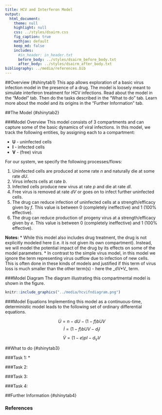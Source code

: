 ```yaml
---
title: HCV and Interferon Model
output:
  html_document:
    theme: null
    highlight: null
    css: ../styles/dsairm.css
    fig_caption: true
    mathjax: default 
    keep_md: false
    includes:
      #in_header: in_header.txt
      before_body: ../styles/dsairm_before_body.txt
      after_body: ../styles/dsairm_after_body.txt 
bibliography: ../media/references.bib
---
```


##Overview {#shinytab1}
This app allows exploration of a basic virus infection model in the presence of a drug. The model is loosely meant to simulate interferon treatment for HCV infections. Read about the model in the "Model" tab. Then do the tasks described in the "What to do" tab. Learn more about the model and its origins in the "Further Information" tab.


##The Model {#shinytab2}

###Model Overview
This model consists of 3 compartments and can capture some of the basic dynamics of viral infections. In this model, we track the following entities, by assigning each to a compartment:

* **U** - uninfected cells 
* **I** - infected cells
* **V** - (free) virus


For our system, we specify the following processes/flows: 

1. Uninfected cells are produced at some rate _n_ and naturally die at some rate _dU_.
2. Virus infects cells at rate _b_.
3. Infected cells produce new virus at rate _p_ and die at rate _dI_.
4. Free virus is removed at rate _dV_ or goes on to infect further uninfected cells. 
5. The drug can reduce infection of uninfected cells at a strength/efficacy given by _f_. This value is between 0 (completely ineffective) and 1 (100% effective).
5. The drug can reduce production of progeny virus at a strength/efficacy given by _e_. This value is between 0 (completely ineffective) and 1 (100% effective).

**Notes:** 
* While this model also includes drug treatment, the drug is not explicitly modeled here (i.e. it is not given its own compartment). Instead, we will model the potential impact of the drug by its effects on some of the model parameters.
* In contrast to the simple virus model, in this model we ignore the term representing virus outflow due to infection of new cells. This is often done in these kinds of models and justified if this term of virus loss is much smaller than the other term(s) - here the _dV*V_ term. 


###Model Diagram
The diagram illustrating this compartmental model is shown in the figure.

```r
knitr::include_graphics("../media/hcvifndiagram.png")
```


###Model Equations
Implementing this model as a continuous-time, deterministic model leads to the following set of ordinary differential equations. 

$$\dot U = n - dU - (1-f)bUV$$ 
$$\dot I = (1-f)bUV - d_I I$$
$$\dot V = (1-e)pI - d_V V$$




##What to do {#shinytab3}

###Task 1: 
*

###Task 2: 

###Task 3: 


###Task 4: 





##Further Information {#shinytab4}

### References


